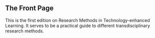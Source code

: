 ## The Front Page

This is the first edition on Research Methods in Technology-enhanced Learning. It serves to be a practical guide to different transdisciplinary research methods.
